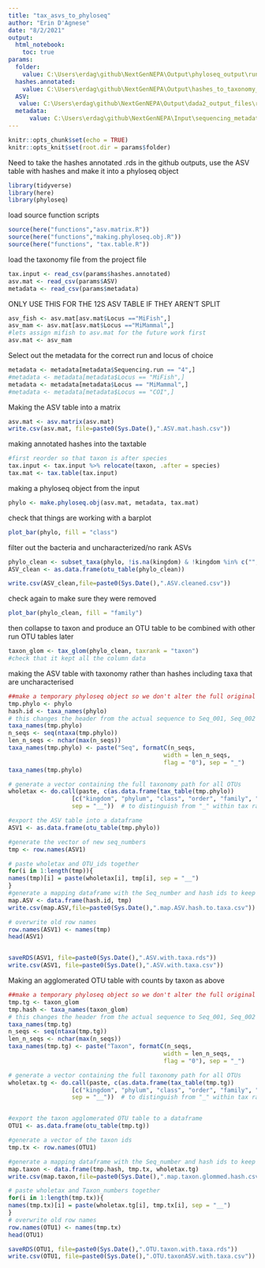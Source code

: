 ```yaml
---
title: "tax_asvs_to_phyloseq"
author: "Erin D'Agnese"
date: "8/2/2021"
output: 
  html_notebook:
    toc: true
params:
  folder:
    value: C:\Users\erdag\github\NextGenNEPA\Output\phyloseq_output\run4_rerun\MiMammal
  hashes.annotated:
    value: C:\Users\erdag\github\NextGenNEPA\Output\hashes_to_taxonomy_output\run4_rerun\MiX\2021-11-05taxtable.csv
  ASV: 
   value: C:\Users\erdag\github\NextGenNEPA\Output\dada2_output_files\run4_rerun\MiX_ASV_table.csv
  metadata:
      value: C:\Users\erdag\github\NextGenNEPA\Input\sequencing_metadata_files\master_sequencing_datasheet_20211026.csv
---
```


```r
knitr::opts_chunk$set(echo = TRUE)
knitr::opts_knit$set(root.dir = params$folder)
```

Need to take the hashes annotated .rds in the github outputs, use the ASV table with hashes and make it
into a phyloseq object


```r
library(tidyverse)
library(here)
library(phyloseq)
```
load source function scripts
```r
source(here("functions","asv.matrix.R"))
source(here("functions","making.phyloseq.obj.R"))
source(here("functions", "tax.table.R"))
```


load the taxonomy file from the project file
```r
tax.input <- read_csv(params$hashes.annotated)
asv.mat <- read_csv(params$ASV)
metadata <- read_csv(params$metadata)
```
ONLY USE THIS FOR THE 12S ASV TABLE IF THEY AREN'T SPLIT
```r
asv_fish <- asv.mat[asv.mat$Locus =="MiFish",]
asv_mam <- asv.mat[asv.mat$Locus =="MiMammal",]
#lets assign mifish to asv.mat for the future work first
asv.mat <- asv_mam

```

Select out the metadata for the correct run and locus of choice
```r
metadata <- metadata[metadata$Sequencing.run == "4",]
#metadata <- metadata[metadata$Locus == "MiFish",]
metadata <- metadata[metadata$Locus == "MiMammal",]
#metadata <- metadata[metadata$Locus == "COI",]
```


Making the ASV table into a matrix 
```r
asv.mat <- asv.matrix(asv.mat)
write.csv(asv.mat, file=paste0(Sys.Date(),".ASV.mat.hash.csv"))
```

making annotated hashes into the taxtable
```r
#first reorder so that taxon is after species
tax.input <- tax.input %>% relocate(taxon, .after = species)
tax.mat <- tax.table(tax.input)
```
making a phyloseq object from the input
```r
phylo <- make.phyloseq.obj(asv.mat, metadata, tax.mat)
```

check that things are working with a barplot
```r
plot_bar(phylo, fill = "class")
```

filter out the bacteria and uncharacterized/no rank ASVs
```r
phylo_clean <- subset_taxa(phylo, !is.na(kingdom) & !kingdom %in% c("","no rank", "uncharacterized"))
ASV_clean <- as.data.frame(otu_table(phylo_clean))

write.csv(ASV_clean,file=paste0(Sys.Date(),".ASV.cleaned.csv"))
```

check again to make sure they were removed
```r
plot_bar(phylo_clean, fill = "family")
```


then collapse to taxon and produce an OTU table to be combined with other run OTU tables later
```r
taxon_glom <- tax_glom(phylo_clean, taxrank = "taxon")
#check that it kept all the column data

```


making the ASV table with taxonomy rather than hashes including taxa that are uncharacterised
```r
##make a temporary phyloseq object so we don't alter the full original one
tmp.phylo <- phylo
hash.id <- taxa_names(phylo)
# this changes the header from the actual sequence to Seq_001, Seq_002 etc
taxa_names(tmp.phylo)
n_seqs <- seq(ntaxa(tmp.phylo))
len_n_seqs <- nchar(max(n_seqs))
taxa_names(tmp.phylo) <- paste("Seq", formatC(n_seqs, 
                                            width = len_n_seqs, 
                                            flag = "0"), sep = "_")
taxa_names(tmp.phylo)

# generate a vector containing the full taxonomy path for all OTUs
wholetax <- do.call(paste, c(as.data.frame(tax_table(tmp.phylo))
                  [c("kingdom", "phylum", "class", "order", "family", "genus", "species")], 
                  sep = "__"))  # to distinguish from "_" within tax ranks

#export the ASV table into a dataframe
ASV1 <- as.data.frame(otu_table(tmp.phylo))

#generate the vector of new seq_numbers
tmp <- row.names(ASV1)

# paste wholetax and OTU_ids together
for(i in 1:length(tmp)){
names(tmp)[i] = paste(wholetax[i], tmp[i], sep = "__")
}
#generate a mapping dataframe with the Seq_number and hash ids to keep 
map.ASV <- data.frame(hash.id, tmp)
write.csv(map.ASV,file=paste0(Sys.Date(),".map.ASV.hash.to.taxa.csv"))

# overwrite old row names
row.names(ASV1) <- names(tmp)
head(ASV1)


saveRDS(ASV1, file=paste0(Sys.Date(),".ASV.with.taxa.rds"))
write.csv(ASV1, file=paste0(Sys.Date(),".ASV.with.taxa.csv"))
```

Making an agglomerated OTU table with counts by taxon as above
```r
##make a temporary phyloseq object so we don't alter the full original one
tmp.tg <- taxon_glom
tmp.hash <- taxa_names(taxon_glom)
# this changes the header from the actual sequence to Seq_001, Seq_002 etc
taxa_names(tmp.tg)
n_seqs <- seq(ntaxa(tmp.tg))
len_n_seqs <- nchar(max(n_seqs))
taxa_names(tmp.tg) <- paste("Taxon", formatC(n_seqs, 
                                            width = len_n_seqs, 
                                            flag = "0"), sep = "_")

# generate a vector containing the full taxonomy path for all OTUs
wholetax.tg <- do.call(paste, c(as.data.frame(tax_table(tmp.tg))
                  [c("kingdom", "phylum", "class", "order", "family", "genus", "species")], 
                  sep = "__"))  # to distinguish from "_" within tax ranks


#export the taxon agglomerated OTU table to a dataframe 
OTU1 <- as.data.frame(otu_table(tmp.tg))

#generate a vector of the taxon ids
tmp.tx <- row.names(OTU1)

#generate a mapping dataframe with the Seq_number and hash ids to keep 
map.taxon <- data.frame(tmp.hash, tmp.tx, wholetax.tg)
write.csv(map.taxon,file=paste0(Sys.Date(),".map.taxon.glommed.hash.csv") )

# paste wholetax and Taxon_numbers together
for(i in 1:length(tmp.tx)){
names(tmp.tx)[i] = paste(wholetax.tg[i], tmp.tx[i], sep = "__")
}
# overwrite old row names
row.names(OTU1) <- names(tmp.tx)
head(OTU1)

saveRDS(OTU1, file=paste0(Sys.Date(),".OTU.taxon.with.taxa.rds"))
write.csv(OTU1, file=paste0(Sys.Date(),".OTU.taxonASV.with.taxa.csv"))
```


